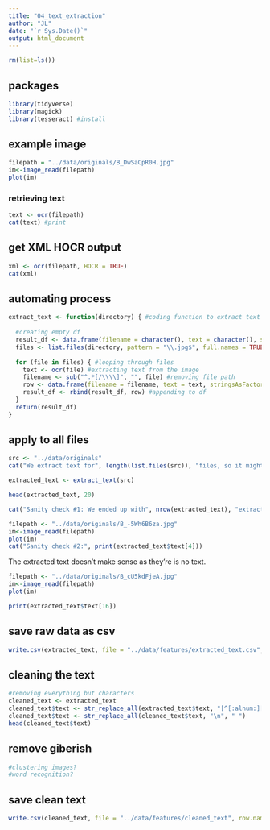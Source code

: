 ```yaml
---
title: "04_text_extraction"
author: "JL"
date: "`r Sys.Date()`"
output: html_document
---
```


```r
rm(list=ls()) 
```

## packages
```r
library(tidyverse)
library(magick)
library(tesseract) #install
```
## example image
```r
filepath = "../data/originals/B_DwSaCpR0H.jpg"
im<-image_read(filepath)
plot(im)
```
### retrieving text
```r
text <- ocr(filepath)
cat(text) #print
```

## get XML HOCR output
```r
xml <- ocr(filepath, HOCR = TRUE)
cat(xml)
```
## automating process
```r
extract_text <- function(directory) { #coding function to extract text from images
  
  #creating empty df
  result_df <- data.frame(filename = character(), text = character(), stringsAsFactors = FALSE)
  files <- list.files(directory, pattern = "\\.jpg$", full.names = TRUE) #getting list of files
  
  for (file in files) { #looping through files
    text <- ocr(file) #extracting text from the image 
    filename <- sub("^.*[/\\\\]", "", file) #removing file path
    row <- data.frame(filename = filename, text = text, stringsAsFactors = FALSE) #
    result_df <- rbind(result_df, row) #appending to df
  }
  return(result_df)
}
```

## apply to all files
```r
src <- "../data/originals" 
cat("We extract text for", length(list.files(src)), "files, so it might take a while.")
```

```r
extracted_text <- extract_text(src)
```
```r
head(extracted_text, 20)
```
```r
cat("Sanity check #1: We ended up with", nrow(extracted_text), "extracted texts.")
```
```r
filepath <- "../data/originals/B_-5Wh6B6za.jpg"
im<-image_read(filepath)
plot(im)
cat("Sanity check #2:", print(extracted_text$text[4]))
```
The extracted text doesn't make sense as they're is no text.

```r
filepath <- "../data/originals/B_cU5kdFjeA.jpg"
im<-image_read(filepath)
plot(im)
```
```r
print(extracted_text$text[16])
```
## save raw data as csv
```r
write.csv(extracted_text, file = "../data/features/extracted_text.csv", row.names = FALSE)
```

## cleaning the text
```r
#removing everything but characters
cleaned_text <- extracted_text
cleaned_text$text <- str_replace_all(extracted_text$text, "[^[:alnum:][:space:]]", "")
cleaned_text$text <- str_replace_all(cleaned_text$text, "\n", " ")
head(cleaned_text$text)
```
## remove giberish
```r
#clustering images?
#word recognition?
```

## save clean text
```r
write.csv(cleaned_text, file = "../data/features/cleaned_text", row.names = FALSE)
```
